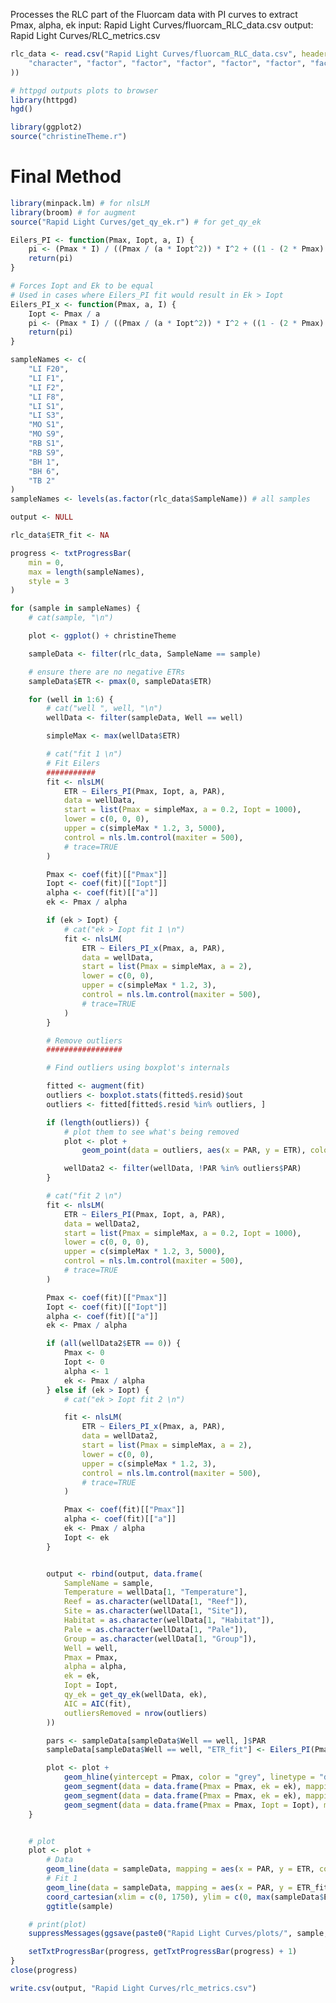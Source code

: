 Processes the RLC part of the Fluorcam data with PI curves to extract Pmax, alpha, ek
input: Rapid Light Curves/fluorcam_RLC_data.csv
output: Rapid Light Curves/RLC_metrics.csv


```r
rlc_data <- read.csv("Rapid Light Curves/fluorcam_RLC_data.csv", header = TRUE, colClasses = c(
    "character", "factor", "factor", "factor", "factor", "factor", "factor", "factor", "numeric", "numeric", "numeric", "numeric"
))
```

```r
# httpgd outputs plots to browser
library(httpgd)
hgd()

library(ggplot2)
source("christineTheme.r")
```


# Final Method
```R
library(minpack.lm) # for nlsLM
library(broom) # for augment
source("Rapid Light Curves/get_qy_ek.r") # for get_qy_ek

Eilers_PI <- function(Pmax, Iopt, a, I) {
    pi <- (Pmax * I) / ((Pmax / (a * Iopt^2)) * I^2 + ((1 - (2 * Pmax) / (a * Iopt)) * I) + (Pmax / a))
    return(pi)
}

# Forces Iopt and Ek to be equal
# Used in cases where Eilers_PI fit would result in Ek > Iopt
Eilers_PI_x <- function(Pmax, a, I) {
    Iopt <- Pmax / a
    pi <- (Pmax * I) / ((Pmax / (a * Iopt^2)) * I^2 + ((1 - (2 * Pmax) / (a * Iopt)) * I) + (Pmax / a))
    return(pi)
}

sampleNames <- c(
    "LI F20",
    "LI F1",
    "LI F2",
    "LI F8",
    "LI S1",
    "LI S3",
    "MO S1",
    "MO S9",
    "RB S1",
    "RB S9",
    "BH 1",
    "BH 6",
    "TB 2"
)
sampleNames <- levels(as.factor(rlc_data$SampleName)) # all samples

output <- NULL

rlc_data$ETR_fit <- NA

progress <- txtProgressBar(
    min = 0,
    max = length(sampleNames),
    style = 3
)

for (sample in sampleNames) {
    # cat(sample, "\n")

    plot <- ggplot() + christineTheme

    sampleData <- filter(rlc_data, SampleName == sample)

    # ensure there are no negative ETRs
    sampleData$ETR <- pmax(0, sampleData$ETR)

    for (well in 1:6) {
        # cat("well ", well, "\n")
        wellData <- filter(sampleData, Well == well)

        simpleMax <- max(wellData$ETR)

        # cat("fit 1 \n")
        # Fit Eilers
        ###########
        fit <- nlsLM(
            ETR ~ Eilers_PI(Pmax, Iopt, a, PAR),
            data = wellData,
            start = list(Pmax = simpleMax, a = 0.2, Iopt = 1000),
            lower = c(0, 0, 0),
            upper = c(simpleMax * 1.2, 3, 5000),
            control = nls.lm.control(maxiter = 500),
            # trace=TRUE
        )

        Pmax <- coef(fit)[["Pmax"]]
        Iopt <- coef(fit)[["Iopt"]]
        alpha <- coef(fit)[["a"]]
        ek <- Pmax / alpha

        if (ek > Iopt) {
            # cat("ek > Iopt fit 1 \n")
            fit <- nlsLM(
                ETR ~ Eilers_PI_x(Pmax, a, PAR),
                data = wellData,
                start = list(Pmax = simpleMax, a = 2),
                lower = c(0, 0),
                upper = c(simpleMax * 1.2, 3),
                control = nls.lm.control(maxiter = 500),
                # trace=TRUE
            )
        }

        # Remove outliers
        #################

        # Find outliers using boxplot's internals

        fitted <- augment(fit)
        outliers <- boxplot.stats(fitted$.resid)$out
        outliers <- fitted[fitted$.resid %in% outliers, ]

        if (length(outliers)) {
            # plot them to see what's being removed
            plot <- plot +
                geom_point(data = outliers, aes(x = PAR, y = ETR), colour = "red", pch = 4)

            wellData2 <- filter(wellData, !PAR %in% outliers$PAR)
        }

        # cat("fit 2 \n")
        fit <- nlsLM(
            ETR ~ Eilers_PI(Pmax, Iopt, a, PAR),
            data = wellData2,
            start = list(Pmax = simpleMax, a = 0.2, Iopt = 1000),
            lower = c(0, 0, 0),
            upper = c(simpleMax * 1.2, 3, 5000),
            control = nls.lm.control(maxiter = 500),
            # trace=TRUE
        )

        Pmax <- coef(fit)[["Pmax"]]
        Iopt <- coef(fit)[["Iopt"]]
        alpha <- coef(fit)[["a"]]
        ek <- Pmax / alpha

        if (all(wellData2$ETR == 0)) {
            Pmax <- 0
            Iopt <- 0
            alpha <- 1
            ek <- Pmax / alpha
        } else if (ek > Iopt) {
            # cat("ek > Iopt fit 2 \n")

            fit <- nlsLM(
                ETR ~ Eilers_PI_x(Pmax, a, PAR),
                data = wellData2,
                start = list(Pmax = simpleMax, a = 2),
                lower = c(0, 0),
                upper = c(simpleMax * 1.2, 3),
                control = nls.lm.control(maxiter = 500),
                # trace=TRUE
            )

            Pmax <- coef(fit)[["Pmax"]]
            alpha <- coef(fit)[["a"]]
            ek <- Pmax / alpha
            Iopt <- ek
        }


        output <- rbind(output, data.frame(
            SampleName = sample,
            Temperature = wellData[1, "Temperature"],
            Reef = as.character(wellData[1, "Reef"]),
            Site = as.character(wellData[1, "Site"]),
            Habitat = as.character(wellData[1, "Habitat"]),
            Pale = as.character(wellData[1, "Pale"]),
            Group = as.character(wellData[1, "Group"]),
            Well = well,
            Pmax = Pmax,
            alpha = alpha,
            ek = ek,
            Iopt = Iopt,
            qy_ek = get_qy_ek(wellData, ek),
            AIC = AIC(fit),
            outliersRemoved = nrow(outliers)
        ))

        pars <- sampleData[sampleData$Well == well, ]$PAR
        sampleData[sampleData$Well == well, "ETR_fit"] <- Eilers_PI(Pmax, Iopt, alpha, pars)

        plot <- plot +
            geom_hline(yintercept = Pmax, color = "grey", linetype = "dotted") +
            geom_segment(data = data.frame(Pmax = Pmax, ek = ek), mapping = aes(x = ek, y = Pmax, xend = 0, yend = 0), color = "grey", linetype = "dotted") +
            geom_segment(data = data.frame(Pmax = Pmax, ek = ek), mapping = aes(x = ek, y = Pmax, xend = ek, yend = 0), color = "grey", linetype = "dotted") +
            geom_segment(data = data.frame(Pmax = Pmax, Iopt = Iopt), mapping = aes(x = Iopt, y = Pmax, xend = Iopt, yend = 0), color = "pink", linetype = "dotted")
    }


    # plot
    plot <- plot +
        # Data
        geom_line(data = sampleData, mapping = aes(x = PAR, y = ETR, col = Well), linetype = 2) +
        # Fit 1
        geom_line(data = sampleData, mapping = aes(x = PAR, y = ETR_fit, col = Well), linetype = 1) +
        coord_cartesian(xlim = c(0, 1750), ylim = c(0, max(sampleData$ETR))) +
        ggtitle(sample)

    # print(plot)
    suppressMessages(ggsave(paste0("Rapid Light Curves/plots/", sample, ".png"), plot))

    setTxtProgressBar(progress, getTxtProgressBar(progress) + 1)
}
close(progress)

write.csv(output, "Rapid Light Curves/rlc_metrics.csv")
```
